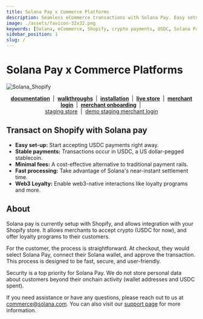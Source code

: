 ```yaml
---
title: Solana Pay x Commerce Platforms
description: Seamless eCommerce transactions with Solana Pay. Easy setup, low fees, and fast processing for merchants.
image: ./assets/favicon-32x32.png
keywords: [Solana, eCommerce, Shopify, crypto payments, USDC, Solana Pay]
sidebar_position: 1
slug: /
---
```


# Solana Pay x Commerce Platforms

![Solana_Shopify](./assets/solana_shopify.jpeg)

<p align="center">
    <b>
        <a href="https://commercedocs.solanapay.com">documentation</a>
    </b>
    &nbsp;|&nbsp;
    <b>
        <a href="https://www.youtube.com/channel/UCAbEl-Jr7kx2JqjTjhpoT-Q">walkthroughs</a>
    </b>
    &nbsp;|&nbsp;
    <b>
        <a href="https://docs.hel.io/product-guides/solana-pay-shopify-plugin">installation</a>
    </b>
    &nbsp;|&nbsp;
    <b>
        <a href="https://solanatest1.myshopify.com/">live store</a>
    </b>
    &nbsp;|&nbsp;
    <b>
        <a href="https://merchant.solanapay.com">merchant login</a>
    </b>
    &nbsp;|&nbsp;
    <b>
        <a href="./merchants/onboarding">merchant onboarding</a>
    </b>
    &nbsp;|&nbsp;
    <br />
    <a href="https://solanatest8.myshopify.com">staging store</a>
    &nbsp;|&nbsp;
    <a href="https://merchant-staging.solanapay.com">demo staging merchant login</a>
</p>

## Transact on Shopify with Solana pay

-   **Easy set-up:** Start accepting USDC payments right away.
-   **Stable payments:** Transactions occur in USDC, a US dollar-pegged stablecoin.
-   **Minimal fees:** A cost-effective alternative to traditional payment rails.
-   **Fast processing:** Take advantage of Solana's near-instant settlement time.
-   **Web3 Loyalty:** Enable web3-native interactions like loyalty programs and more.

## About

Solana pay is currently setup with Shopify, and allows integration with your Shopify store. It allows merchants to accept crypto (USDC for now), and offer loyalty programs to their customers.

For the customer, the process is straightforward. At checkout, they would select Solana Pay, connect their Solana wallet, and approve the transaction. This process is designed to be fast, secure, and user-friendly.

Security is a top priority for Solana Pay. We do not store personal data about customers beyond their onchain activity (wallet addresses and USDC spent).

If you need assistance or have any questions, please reach out to us at commerce@solana.com. You can also visit our [support page](https://merchant.solanapay.com/support) for more information.
